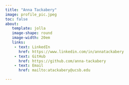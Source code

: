 ```yaml
---
title: "Anna Tackabery"
image: profile_pic.jpeg
toc: false
about: 
   template: jolla
   image-shape: round
   image-width: 20em
   links:
    - text: LinkedIn
      href: https://www.linkedin.com/in/annatackabery
    - text: GitHub
      href: https://github.com/anna-tackabery
    - text: Email
      href: mailto:atackabery@ucsb.edu

---
```


